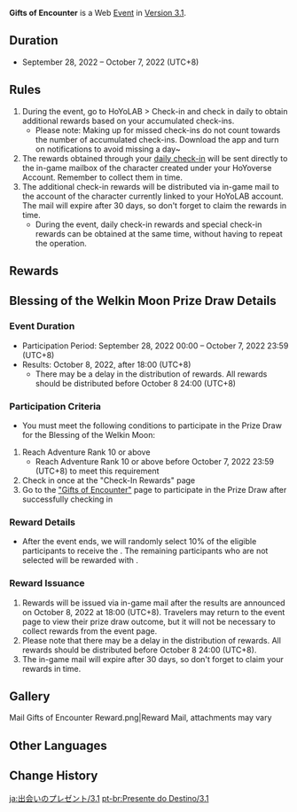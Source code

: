 {{Event
|name              = Gifts of Encounter 2022-09-28
|image             = Gifts of Encounter 2022-09-28.png
|type              = Web
|type2             = Login
|time_known        = yes
|time_start        = 2022-09-28 00:00:00
|time_start_offset = GMT+8
|time_end          = 2022-10-07 23:59:59
|time_end_offset   = GMT+8
|link              = https://www.hoyolab.com/article/9382470
|link2             = https://act.hoyolab.com/ys/event/signin-sea-v3/index.html?act_id=e202102251931481
|link2name         = Daily Check-In Website
|link3             = https://act.hoyolab.com/bbs/event/e20220906yka/index.html
|link3name         = Gifts of Encounter Event Page
}}
'''Gifts of Encounter''' is a Web [[Event]] in [[Version 3.1]].

==Duration==
* September 28, 2022 – October 7, 2022 (UTC+8)

==Rules==
# During the event, go to HoYoLAB > Check-in and check in daily to obtain additional rewards based on your accumulated check-ins.
#* Please note: Making up for missed check-ins do not count towards the number of accumulated check-ins. Download the app and turn on notifications to avoid missing a day~
# The rewards obtained through your [[HoYoLAB Community Daily Check-In|daily check-in]] will be sent directly to the in-game mailbox of the character created under your HoYoverse Account. Remember to collect them in time.
# The additional check-in rewards will be distributed via in-game mail to the account of the character currently linked to your HoYoLAB account. The mail will expire after 30 days, so don't forget to claim the rewards in time.
#* During the event, daily check-in rewards and special check-in rewards can be obtained at the same time, without having to repeat the operation.

==Rewards==
{{Card|Adventurer's Experience|3|show_caption=1}}
{{Card|Primogem|20|show_caption=1}}
{{Card|Mora|10,000|show_caption=1}}
{{Card|Primogem|20|show_caption=1}}
{{Card|Hero's Wit|3|show_caption=1}}
{{Card|Primogem|20|show_caption=1}}
{{Card|Fine Enhancement Ore|3|show_caption=1}}

==Blessing of the Welkin Moon Prize Draw Details==
===Event Duration===
* Participation Period: September 28, 2022 00:00 – October 7, 2022 23:59 (UTC+8)
* Results: October 8, 2022, after 18:00 (UTC+8)
** There may be a delay in the distribution of rewards. All rewards should be distributed before October 8 24:00 (UTC+8)

===Participation Criteria===
* You must meet the following conditions to participate in the Prize Draw for the Blessing of the Welkin Moon:
# Reach Adventure Rank 10 or above
#*Reach Adventure Rank 10 or above before October 7, 2022 23:59 (UTC+8) to meet this requirement
# Check in once at the "Check-In Rewards" page
# Go to the [https://act.hoyolab.com/bbs/event/e20220906yka/index.html "Gifts of Encounter"] page to participate in the Prize Draw after successfully checking in

===Reward Details===
* After the event ends, we will randomly select 10% of the eligible participants to receive the {{Item|Blessing of the Welkin Moon|x=1}}. The remaining participants who are not selected will be rewarded with {{Item|Mora|x=100,000}}.

===Reward Issuance===
# Rewards will be issued via in-game mail after the results are announced on October 8, 2022 at 18:00 (UTC+8). Travelers may return to the event page to view their prize draw outcome, but it will not be necessary to collect rewards from the event page.
# Please note that there may be a delay in the distribution of rewards. All rewards should be distributed before October 8 24:00 (UTC+8).
# The in-game mail will expire after 30 days, so don't forget to claim your rewards in time.

==Gallery==
<gallery hideaddbutton="true" captionalign="center">
Mail Gifts of Encounter Reward.png|Reward Mail, attachments may vary
</gallery>

==Other Languages==
{{Transclude|Gifts of Encounter|Other Languages}}

==Change History==
{{Change History|3.1}}

[[ja:出会いのプレゼント/3.1]]
[[pt-br:Presente do Destino/3.1]]